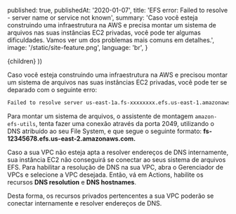 
  published: true,
  publishedAt: '2020-01-07',
  title: 'EFS error: Failed to resolve - server  name or service not known',
  summary: 'Caso você esteja construindo uma infraestrutura na AWS e precisa montar um sistema de arquivos nas suas instâncias EC2 privadas, você pode ter algumas dificuldades. Vamos ver um dos problemas mais comuns em detalhes.',
  image: '/static/site-feature.png',
  language: 'br',
}

  <BlogPost language={meta.language} path={router.pathname} meta={meta}>
    {children}
  </BlogPost>
))

Caso você esteja construindo uma infraestrutura na AWS e precisou montar um sistema de arquivos nas suas instâncias EC2 privadas, você pode ter se deparado com o seguinte erro:

```bash
Failed to resolve server us-east-1a.fs-xxxxxxxx.efs.us-east-1.amazonaws.com: Name or service not known
```

Para montar um sistema de arquivos, o assistente de montagem `amazon-efs-utils`, tenta fazer uma conexão através da porta 2049, utilizando o DNS atribuído ao seu File System, e que segue o seguinte formato: **fs-12345678.efs.us-east-2.amazonaws.com.**

Caso a sua VPC não esteja apta a resolver endereços de DNS internamente, sua instância EC2 não conseguirá se conectar ao seus sistema de arquivos EFS. Para habilitar a resolução de DNS na sua VPC, abra o Gerenciador de VPCs e selecione a VPC desejada. Então, vá em Actions, habilite os recursos **DNS resolution** e **DNS hostnames**.

Desta forma, os recursos privados pertencentes a sua VPC poderão se conectar internamente e resolver endereços de DNS.